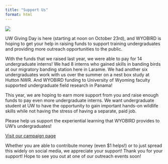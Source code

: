 ```yaml
---
title: "Support Us"
format: html
---
```


![](../images/giving_day_2025/header.png)

UW Giving Day is here (starting at noon on October 23rd), and WYOBIRD is hoping to get your help in raising funds to support training undergraduates and providing more outreach opportunities to the public.

With the funds that we raised last year, we were able to pay for 14 undergraduate interns! We had 8 interns who gained skills in banding birds at our migratory banding station here in Laramie. We had another six undergraduates work with us over the summer on a nest box study at Hutton NWR. And WYOBIRD funding to University of Wyoming faculty supported undergraduate field research in Panama!

This year, we are hoping to earn more support from you and raise enough funds to pay even more undergraduate interns. We want undergraduate student at UW to have the opportunity to gain important hands-on wildlife skills while not having the stress of having a separate, paid job.

Please help us support the experiential learning that WYOBIRD provides to UW's undergraduates!

[Visit our campaign page](https://give.uwyo.edu/schools/UniversityofWyoming/giving-day-2025/pages/CALSNR/wyobird)

Whether you are able to contribute money (even \$1 helps!) or to just spread this widely on social media, we appreciate your support! Thank you for your support! Hope to see you out at one of our outreach events soon!
